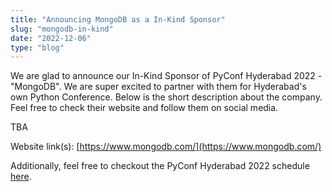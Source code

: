 ```yaml
---
title: "Announcing MongoDB as a In-Kind Sponsor"
slug: "mongodb-in-kind"
date: "2022-12-06"
type: "blog"
---
```



We are glad to announce our In-Kind Sponsor of PyConf Hyderabad 2022 - "MongoDB". We are super excited to partner with them for Hyderabad's own Python Conference. Below is the short description about the company. Feel free to check their website and follow them on social media.

TBA

Website link(s): [https://www.mongodb.com/](https://www.mongodb.com/)

Additionally, feel free to checkout the PyConf Hyderabad 2022 schedule [here](https://pyconf.hydpy.org/2022/#timetable).

